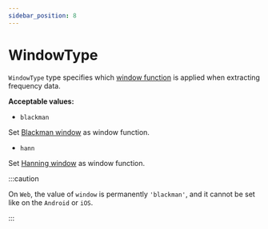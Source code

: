 ```yaml
---
sidebar_position: 8
---
```


# WindowType

`WindowType` type specifies which [window function](https://en.wikipedia.org/wiki/Window_function) is applied when extracting frequency data.

**Acceptable values:**
  - `blackman`

  Set [Blackman window](https://www.sciencedirect.com/topics/engineering/blackman-window) as window function.

  - `hann`

  Set [Hanning window](https://www.sciencedirect.com/topics/engineering/hanning-window) as window function.

:::caution

On `Web`, the value of `window` is permanently `'blackman'`, and it cannot be set like on the `Android` or `iOS`.

:::
